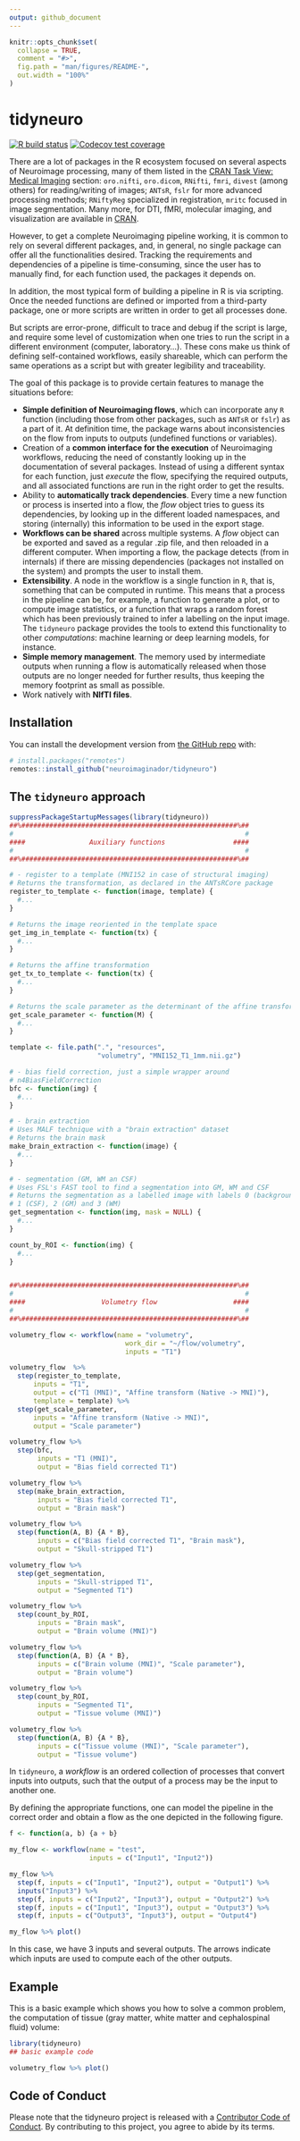 ```yaml
---
output: github_document
---
```


<!-- README.md is generated from README.Rmd. Please edit that file -->

```r
knitr::opts_chunk$set(
  collapse = TRUE,
  comment = "#>",
  fig.path = "man/figures/README-",
  out.width = "100%"
)
```

# tidyneuro

<!-- badges: start -->
[![R build status](https://github.com/neuroimaginador/tidyneuro/workflows/R-CMD-check/badge.svg)](https://github.com/neuroimaginador/tidyneuro/actions)
[![Codecov test coverage](https://codecov.io/gh/neuroimaginador/tidyneuro/branch/master/graph/badge.svg)](https://codecov.io/gh/neuroimaginador/tidyneuro?branch=master)
<!-- badges: end -->

There are a lot of packages in the R ecosystem focused on several aspects of Neuroimage processing, many of them listed in the [CRAN Task View: Medical Imaging](https://CRAN.R-project.org/view=MedicalImaging) section: `oro.nifti`, `oro.dicom`, `RNifti`, `fmri`, `divest` (among others) for reading/writing of images; `ANTsR`, `fslr` for more advanced processing methods; `RNiftyReg` specialized in registration, `mritc` focused in image segmentation. Many more, for DTI, fMRI, molecular imaging, and visualization are available in [CRAN](https://CRAN.R-project.org).

However, to get a complete Neuroimaging pipeline working, it is common to rely on several different packages, and, in general, no single package can offer all the functionalities desired. Tracking the requirements and dependencies of a pipeline is time-consuming, since the user has to manually find, for each function used, the packages it depends on. 

In addition, the most typical form of building a pipeline in R is via scripting. Once the needed functions are defined or imported from a  third-party package, one or more scripts are written in order to get all processes done.

But scripts are error-prone, difficult to trace and debug if the script is large, and require some level of customization when one tries to run the script in a different environment (computer, laboratory...). These cons make us think of defining self-contained workflows, easily shareable, which can perform the same operations as a script but with greater legibility and traceability.

The goal of this package is to provide certain features to manage the situations before:

- **Simple definition of Neuroimaging flows**, which can incorporate any `R` function (including those from other packages, such as `ANTsR` or `fslr`) as a part of it. At definition time, the package warns about inconsistencies on the flow from inputs to outputs (undefined functions or variables).
- Creation of a **common interface for the execution** of Neuroimaging workflows, reducing the need of constantly looking up in the documentation of several packages. Instead of using a different syntax for each function, just _execute_ the flow, specifying the required outputs, and all associated functions are run in the right order to get the results.
- Ability to **automatically track dependencies**. Every time a new function or process is inserted into a flow, the _flow_ object tries to guess its dependencies, by looking up in the different loaded namespaces, and storing (internally) this information to be used in the export stage.
- **Workflows can be shared** across multiple systems. A _flow_ object can be exported and saved as a regular .zip file, and then reloaded in a different computer. When importing a flow, the package detects (from in internals) if there are missing dependencies (packages not installed on the system) and prompts the user to install them.
- **Extensibility**. A node in the workflow is a single function in `R`, that is, something that can be computed in runtime. This means that a process in the pipeline can be, for example, a function to generate a plot, or to compute image statistics, or a function that wraps a random forest which has been previously trained to infer a labelling on the input image. The `tidyneuro` package provides the tools to extend this functionality to other _computations_: machine learning or deep learning models, for instance.
- **Simple memory management**. The memory used by intermediate outputs when running a flow is automatically released when those outputs are no longer needed for further results, thus keeping the memory footprint as small as possible.
- Work natively with **NIfTI files**.

## Installation

<!-- You can install the released version of tidyneuro from [CRAN](https://CRAN.R-project.org) with: -->

<!-- ``` r -->
<!-- install.packages("tidyneuro") -->
<!-- ``` -->

<!-- And the development version from [GitHub](https://github.com/) with: -->

You can install the development version from [the GitHub repo](https://github.com/neuroimaginador/tidyneuro) with:

``` r
# install.packages("remotes")
remotes::install_github("neuroimaginador/tidyneuro")
```

## The `tidyneuro` approach

```r
suppressPackageStartupMessages(library(tidyneuro))
##%######################################################%##
#                                                          #
####                Auxiliary functions                 ####
#                                                          #
##%######################################################%##

# - register to a template (MNI152 in case of structural imaging)
# Returns the transformation, as declared in the ANTsRCore package
register_to_template <- function(image, template) {
  #...
}

# Returns the image reoriented in the template space
get_img_in_template <- function(tx) {
  #...
}

# Returns the affine transformation
get_tx_to_template <- function(tx) {
  #...
}

# Returns the scale parameter as the determinant of the affine transformation
get_scale_parameter <- function(M) {
  #...
}

template <- file.path(".", "resources",
                      "volumetry", "MNI152_T1_1mm.nii.gz")

# - bias field correction, just a simple wrapper around
# n4BiasFieldCorrection
bfc <- function(img) {
  #...
}

# - brain extraction
# Uses MALF technique with a "brain extraction" dataset
# Returns the brain mask
make_brain_extraction <- function(image) {
  #...
}

# - segmentation (GM, WM an CSF)
# Uses FSL's FAST tool to find a segmentation into GM, WM and CSF
# Returns the segmentation as a labelled image with labels 0 (background),
# 1 (CSF), 2 (GM) and 3 (WM)
get_segmentation <- function(img, mask = NULL) {
  #...
}

count_by_ROI <- function(img) {
  #...
}


##%######################################################%##
#                                                          #
####                   Volumetry flow                   ####
#                                                          #
##%######################################################%##

volumetry_flow <- workflow(name = "volumetry",
                             work_dir = "~/flow/volumetry",
                             inputs = "T1")

volumetry_flow  %>% 
  step(register_to_template,
      inputs = "T1",
      output = c("T1 (MNI)", "Affine transform (Native -> MNI)"),
      template = template) %>% 
  step(get_scale_parameter,
      inputs = "Affine transform (Native -> MNI)",
      output = "Scale parameter")

volumetry_flow %>% 
  step(bfc,
       inputs = "T1 (MNI)",
       output = "Bias field corrected T1")

volumetry_flow %>% 
  step(make_brain_extraction,
       inputs = "Bias field corrected T1",
       output = "Brain mask")

volumetry_flow %>% 
  step(function(A, B) {A * B},
       inputs = c("Bias field corrected T1", "Brain mask"),
       output = "Skull-stripped T1")

volumetry_flow %>% 
  step(get_segmentation,
       inputs = "Skull-stripped T1",
       output = "Segmented T1")

volumetry_flow %>% 
  step(count_by_ROI,
       inputs = "Brain mask",
       output = "Brain volume (MNI)")

volumetry_flow %>% 
  step(function(A, B) {A * B},
       inputs = c("Brain volume (MNI)", "Scale parameter"),
       output = "Brain volume")

volumetry_flow %>% 
  step(count_by_ROI,
       inputs = "Segmented T1",
       output = "Tissue volume (MNI)")

volumetry_flow %>% 
  step(function(A, B) {A * B},
       inputs = c("Tissue volume (MNI)", "Scale parameter"),
       output = "Tissue volume")

```


In `tidyneuro`, a _workflow_ is an ordered collection of processes that convert inputs into outputs, such that the output of a process may be the input to another one.

By defining the appropriate functions, one can model the pipeline in the correct order and obtain a flow as the one depicted in the following figure.

```r
f <- function(a, b) {a + b}

my_flow <- workflow(name = "test", 
                    inputs = c("Input1", "Input2"))

my_flow %>% 
  step(f, inputs = c("Input1", "Input2"), output = "Output1") %>% 
  inputs("Input3") %>% 
  step(f, inputs = c("Input2", "Input3"), output = "Output2") %>% 
  step(f, inputs = c("Input1", "Input3"), output = "Output3") %>% 
  step(f, inputs = c("Output3", "Input3"), output = "Output4")

my_flow %>% plot()
```

In this case, we have 3 inputs and several outputs. The arrows indicate which inputs are used to compute each of the other outputs.

## Example

This is a basic example which shows you how to solve a common problem, the computation of tissue (gray matter, white matter and cephalospinal fluid) volume:

```r
library(tidyneuro)
## basic example code
```

```r
volumetry_flow %>% plot()
```


## Code of Conduct

Please note that the tidyneuro project is released with a [Contributor Code of Conduct](https://contributor-covenant.org/version/2/0/CODE_OF_CONDUCT.html). By contributing to this project, you agree to abide by its terms.
